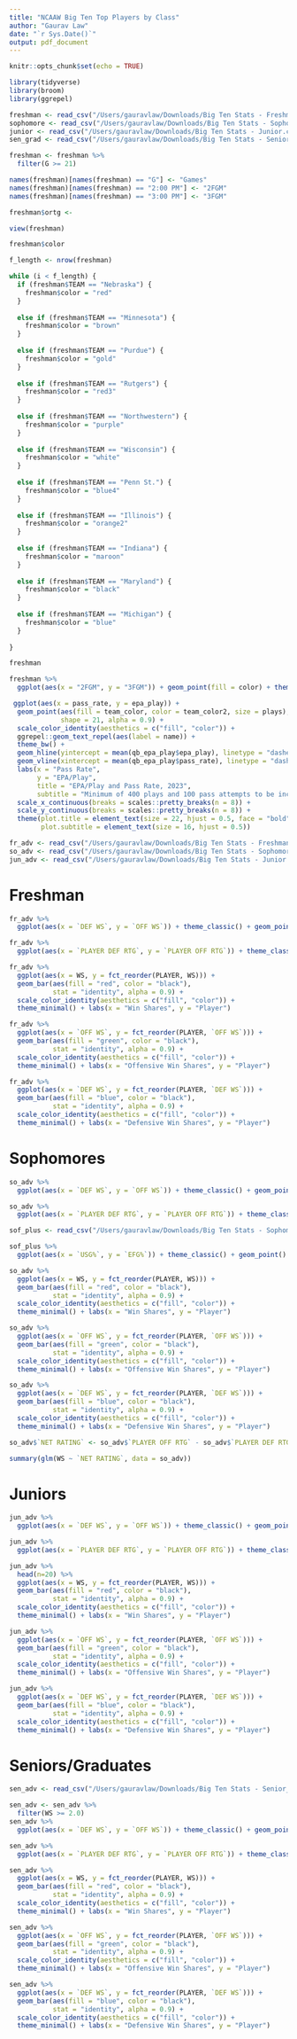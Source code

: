 ```yaml
---
title: "NCAAW Big Ten Top Players by Class"
author: "Gaurav Law"
date: "`r Sys.Date()`"
output: pdf_document
---
```


```r
knitr::opts_chunk$set(echo = TRUE)
```

```r
library(tidyverse)
library(broom)
library(ggrepel)
```

```r
freshman <- read_csv("/Users/gauravlaw/Downloads/Big Ten Stats - Freshman.csv")
sophomore <- read_csv("/Users/gauravlaw/Downloads/Big Ten Stats - Sophomore.csv")
junior <- read_csv("/Users/gauravlaw/Downloads/Big Ten Stats - Junior.csv")
sen_grad <- read_csv("/Users/gauravlaw/Downloads/Big Ten Stats - Senior_Graduate.csv")
```

```r
freshman <- freshman %>%
  filter(G >= 21)

names(freshman)[names(freshman) == "G"] <- "Games"
names(freshman)[names(freshman) == "2:00 PM"] <- "2FGM"
names(freshman)[names(freshman) == "3:00 PM"] <- "3FGM"

freshman$ortg <- 

view(freshman)
```

```r
freshman$color

f_length <- nrow(freshman)

while (i < f_length) {
  if (freshman$TEAM == "Nebraska") {
    freshman$color = "red"
  }
  
  else if (freshman$TEAM == "Minnesota") {
    freshman$color = "brown"
  }
  
  else if (freshman$TEAM == "Purdue") {
    freshman$color = "gold"
  }
  
  else if (freshman$TEAM == "Rutgers") {
    freshman$color = "red3"
  }
  
  else if (freshman$TEAM == "Northwestern") {
    freshman$color = "purple"
  }
  
  else if (freshman$TEAM == "Wisconsin") {
    freshman$color = "white"
  }
  
  else if (freshman$TEAM == "Penn St.") {
    freshman$color = "blue4"
  }
  
  else if (freshman$TEAM == "Illinois") {
    freshman$color = "orange2"
  }
  
  else if (freshman$TEAM == "Indiana") {
    freshman$color = "maroon"
  }
  
  else if (freshman$TEAM == "Maryland") {
    freshman$color = "black"
  }
  
  else if (freshman$TEAM == "Michigan") {
    freshman$color = "blue"
  }
  
}

freshman
```

```r
freshman %>%
  ggplot(aes(x = "2FGM", y = "3FGM")) + geom_point(fill = color) + theme_classic()

 ggplot(aes(x = pass_rate, y = epa_play)) +
  geom_point(aes(fill = team_color, color = team_color2, size = plays), 
             shape = 21, alpha = 0.9) +
  scale_color_identity(aesthetics = c("fill", "color")) +
  ggrepel::geom_text_repel(aes(label = name)) +
  theme_bw() +
  geom_hline(yintercept = mean(qb_epa_play$epa_play), linetype = "dashed") +
  geom_vline(xintercept = mean(qb_epa_play$pass_rate), linetype = "dashed") +
  labs(x = "Pass Rate",
       y = "EPA/Play",
       title = "EPA/Play and Pass Rate, 2023",
       subtitle = "Minimum of 400 plays and 100 pass attempts to be included") +
  scale_x_continuous(breaks = scales::pretty_breaks(n = 8)) +
  scale_y_continuous(breaks = scales::pretty_breaks(n = 8)) +
  theme(plot.title = element_text(size = 22, hjust = 0.5, face = "bold"),
        plot.subtitle = element_text(size = 16, hjust = 0.5))
```

```r

fr_adv <- read_csv("/Users/gauravlaw/Downloads/Big Ten Stats - Freshman Advanced.csv")
so_adv <- read_csv("/Users/gauravlaw/Downloads/Big Ten Stats - Sophomore Advanced.csv")
jun_adv <- read_csv("/Users/gauravlaw/Downloads/Big Ten Stats - Junior Advanced.csv")

```


# Freshman

```r

fr_adv %>%
  ggplot(aes(x = `DEF WS`, y = `OFF WS`)) + theme_classic() + geom_point() + ggrepel::geom_text_repel(aes(label = PLAYER)) + geom_hline(yintercept = mean(fr_adv$`DEF WS`), linetype = "dashed", color = "red") + geom_vline(xintercept = mean(fr_adv$`OFF WS`), linetype = "dashed", color = "red")

```

```r

fr_adv %>%
  ggplot(aes(x = `PLAYER DEF RTG`, y = `PLAYER OFF RTG`)) + theme_classic() + geom_point() + ggrepel::geom_text_repel(aes(label = PLAYER)) + geom_hline(yintercept = mean(fr_adv$`PLAYER OFF RTG`), linetype = "dashed", color = "red") + geom_vline(xintercept = mean(fr_adv$`PLAYER DEF RTG`), linetype = "dashed", color = "red") + xlim(c(max(fr_adv$`PLAYER DEF RTG`), min(fr_adv$`PLAYER DEF RTG`)))

```


```r
fr_adv %>%
  ggplot(aes(x = WS, y = fct_reorder(PLAYER, WS))) +
  geom_bar(aes(fill = "red", color = "black"), 
           stat = "identity", alpha = 0.9) +
  scale_color_identity(aesthetics = c("fill", "color")) +
  theme_minimal() + labs(x = "Win Shares", y = "Player")
```

```r

fr_adv %>%
  ggplot(aes(x = `OFF WS`, y = fct_reorder(PLAYER, `OFF WS`))) +
  geom_bar(aes(fill = "green", color = "black"), 
           stat = "identity", alpha = 0.9) +
  scale_color_identity(aesthetics = c("fill", "color")) +
  theme_minimal() + labs(x = "Offensive Win Shares", y = "Player")
```

```r

fr_adv %>%
  ggplot(aes(x = `DEF WS`, y = fct_reorder(PLAYER, `DEF WS`))) +
  geom_bar(aes(fill = "blue", color = "black"), 
           stat = "identity", alpha = 0.9) +
  scale_color_identity(aesthetics = c("fill", "color")) +
  theme_minimal() + labs(x = "Defensive Win Shares", y = "Player")
```

# Sophomores

```r
so_adv %>%
  ggplot(aes(x = `DEF WS`, y = `OFF WS`)) + theme_classic() + geom_point() + ggrepel::geom_text_repel(aes(label = PLAYER)) + geom_hline(yintercept = mean(so_adv$`OFF WS`), linetype = "dashed", color = "red") + geom_vline(xintercept = mean(so_adv$`DEF WS`), linetype = "dashed", color = "red")
```

```r

so_adv %>%
  ggplot(aes(x = `PLAYER DEF RTG`, y = `PLAYER OFF RTG`)) + theme_classic() + geom_point() + ggrepel::geom_text_repel(aes(label = PLAYER)) + geom_hline(yintercept = mean(so_adv$`PLAYER OFF RTG`), linetype = "dashed", color = "red") + geom_vline(xintercept = mean(so_adv$`PLAYER DEF RTG`), linetype = "dashed", color = "red") + xlim(c(max(so_adv$`PLAYER DEF RTG`), min(so_adv$`PLAYER DEF RTG`)))

```


```r

sof_plus <- read_csv("/Users/gauravlaw/Downloads/Big Ten Stats - Sophomore Advanced+.csv")

sof_plus %>%
  ggplot(aes(x = `USG%`, y = `EFG%`)) + theme_classic() + geom_point() + ggrepel::geom_text_repel(aes(label = PLAYER)) + geom_hline(yintercept = mean(sof_plus$`EFG%`), linetype = "dashed", color = "red") + geom_vline(xintercept = mean(sof_plus$`USG%`), linetype = "dashed", color = "red")
```

```r
so_adv %>%
  ggplot(aes(x = WS, y = fct_reorder(PLAYER, WS))) +
  geom_bar(aes(fill = "red", color = "black"), 
           stat = "identity", alpha = 0.9) +
  scale_color_identity(aesthetics = c("fill", "color")) +
  theme_minimal() + labs(x = "Win Shares", y = "Player")
```

```r

so_adv %>%
  ggplot(aes(x = `OFF WS`, y = fct_reorder(PLAYER, `OFF WS`))) +
  geom_bar(aes(fill = "green", color = "black"), 
           stat = "identity", alpha = 0.9) +
  scale_color_identity(aesthetics = c("fill", "color")) +
  theme_minimal() + labs(x = "Offensive Win Shares", y = "Player")
```

```r

so_adv %>%
  ggplot(aes(x = `DEF WS`, y = fct_reorder(PLAYER, `DEF WS`))) +
  geom_bar(aes(fill = "blue", color = "black"), 
           stat = "identity", alpha = 0.9) +
  scale_color_identity(aesthetics = c("fill", "color")) +
  theme_minimal() + labs(x = "Defensive Win Shares", y = "Player")
```


```r
so_adv$`NET RATING` <- so_adv$`PLAYER OFF RTG` - so_adv$`PLAYER DEF RTG`

summary(glm(WS ~ `NET RATING`, data = so_adv))
```


# Juniors

```r
jun_adv %>%
  ggplot(aes(x = `DEF WS`, y = `OFF WS`)) + theme_classic() + geom_point() + ggrepel::geom_text_repel(aes(label = PLAYER)) + geom_hline(yintercept = mean(jun_adv$`OFF WS`), linetype = "dashed", color = "red") + geom_vline(xintercept = mean(jun_adv$`DEF WS`), linetype = "dashed", color = "red")
```

```r

jun_adv %>%
  ggplot(aes(x = `PLAYER DEF RTG`, y = `PLAYER OFF RTG`)) + theme_classic() + geom_point() + ggrepel::geom_text_repel(aes(label = PLAYER)) + geom_hline(yintercept = mean(jun_adv$`PLAYER OFF RTG`), linetype = "dashed", color = "red") + geom_vline(xintercept = mean(jun_adv$`PLAYER DEF RTG`), linetype = "dashed", color = "red") + xlim(c(max(jun_adv$`PLAYER DEF RTG`), min(jun_adv$`PLAYER DEF RTG`)))

```


```r
jun_adv %>%
  head(n=20) %>%
  ggplot(aes(x = WS, y = fct_reorder(PLAYER, WS))) +
  geom_bar(aes(fill = "red", color = "black"), 
           stat = "identity", alpha = 0.9) +
  scale_color_identity(aesthetics = c("fill", "color")) +
  theme_minimal() + labs(x = "Win Shares", y = "Player")
```

```r

jun_adv %>%
  ggplot(aes(x = `OFF WS`, y = fct_reorder(PLAYER, `OFF WS`))) +
  geom_bar(aes(fill = "green", color = "black"), 
           stat = "identity", alpha = 0.9) +
  scale_color_identity(aesthetics = c("fill", "color")) +
  theme_minimal() + labs(x = "Offensive Win Shares", y = "Player")
```

```r

jun_adv %>%
  ggplot(aes(x = `DEF WS`, y = fct_reorder(PLAYER, `DEF WS`))) +
  geom_bar(aes(fill = "blue", color = "black"), 
           stat = "identity", alpha = 0.9) +
  scale_color_identity(aesthetics = c("fill", "color")) +
  theme_minimal() + labs(x = "Defensive Win Shares", y = "Player")
```


# Seniors/Graduates


```r
sen_adv <- read_csv("/Users/gauravlaw/Downloads/Big Ten Stats - Senior_Graduate Advanced.csv")

sen_adv <- sen_adv %>%
  filter(WS >= 2.0)
sen_adv %>%
  ggplot(aes(x = `DEF WS`, y = `OFF WS`)) + theme_classic() + geom_point() + ggrepel::geom_text_repel(aes(label = PLAYER)) + geom_hline(yintercept = mean(sen_adv$`OFF WS`), linetype = "dashed", color = "red") + geom_vline(xintercept = mean(sen_adv$`DEF WS`), linetype = "dashed", color = "red")
```

```r

sen_adv %>%
  ggplot(aes(x = `PLAYER DEF RTG`, y = `PLAYER OFF RTG`)) + theme_classic() + geom_point() + ggrepel::geom_text_repel(aes(label = PLAYER)) + geom_hline(yintercept = mean(sen_adv$`PLAYER OFF RTG`), linetype = "dashed", color = "red") + geom_vline(xintercept = mean(sen_adv$`PLAYER DEF RTG`), linetype = "dashed", color = "red") + xlim(c(max(sen_adv$`PLAYER DEF RTG`), min(sen_adv$`PLAYER DEF RTG`)))

```


```r
sen_adv %>%
  ggplot(aes(x = WS, y = fct_reorder(PLAYER, WS))) +
  geom_bar(aes(fill = "red", color = "black"), 
           stat = "identity", alpha = 0.9) +
  scale_color_identity(aesthetics = c("fill", "color")) +
  theme_minimal() + labs(x = "Win Shares", y = "Player")
```

```r

sen_adv %>%
  ggplot(aes(x = `OFF WS`, y = fct_reorder(PLAYER, `OFF WS`))) +
  geom_bar(aes(fill = "green", color = "black"), 
           stat = "identity", alpha = 0.9) +
  scale_color_identity(aesthetics = c("fill", "color")) +
  theme_minimal() + labs(x = "Offensive Win Shares", y = "Player")
```

```r

sen_adv %>%
  ggplot(aes(x = `DEF WS`, y = fct_reorder(PLAYER, `DEF WS`))) +
  geom_bar(aes(fill = "blue", color = "black"), 
           stat = "identity", alpha = 0.9) +
  scale_color_identity(aesthetics = c("fill", "color")) +
  theme_minimal() + labs(x = "Defensive Win Shares", y = "Player")
```






